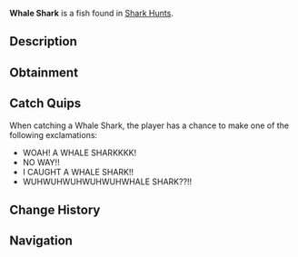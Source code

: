 {{FishInfobox
|image          = Whale Shark.png
|rarity         = Mythical
|sea            = First Sea
|location       = [[Ocean]]
|sublocation    = Shark Hunt
|sources        = Fishing Rod
|radar_location = 
|prog_speed     = -70
|xp             = 3000
|weather        = Clear
|time           = Day
|season         = Summer, Autumn
|bait           = Shrimp
|base_weight    = 10000
|base_value     = 6500
|weight_range   = 2000
|base_chance    = 0.01
|base_resil     = 50
}}
'''Whale Shark''' is a {{Rarity|Mythical}} fish found in [[Shark Hunt]]s.

== Description ==
{{Description|Whale Sharks are large but friendly sharks, as opposed to other sharks found in the Ocean. They are most active during the day, where they swim around in search of small organisms to eat. Despite being playful and harmless, they will still put up quite a hefty fight when hooked.|Bestiary Entry}}

== Obtainment ==
{{Description|Only rarely spotted in the oceans during a Shark Hunt near the Desolate Deep.|Bestiary Hint}}
{{Fish Availability|
Shark Hunt/Whale Shark
|top_rods      = 
Great Rod of Oscar\59348.74\354047.79;
Astralhook Rod\54871.14\368706.54;
Ethereal Prism Rod\54173.64\360949.34;
Leviathan's Fang Rod\53558.34\444379.59;
Seraphic Rod\52482.37\375500.39;
Destiny Rod\43085.45\301286.17;
Heaven's Rod\38539.11\321626.79;
Azure Of Lagoon\48626.43\388785.34;
Fang of the Eclipse\45842.51\377951.09;
No-Life Rod\50193.58\376290.49;
Friendly Rod\45555.25\345255.89;
Rod Of The Forgotten Fang\47885.25\358104.95;
Challenger's Rod\47267.84\369166.2;
Rod Of The Depths\42057.89\318411.13;
Rod Of The Exalted One\42012.05\315848.15;
Zeus Rod\40434.94\320196.09;
Depthseeker Rod\37153.8\310083.93;
Avalanche Rod\33073.92\275837.52;
Volcanic Rod\31658.52\254514.84;
Steady Rod\10409.17\90535.35
|recommended   = Ethereal Prism Rod
}}

== Catch Quips ==
When catching a Whale Shark, the player has a chance to make one of the following exclamations:
* WOAH! A WHALE SHARKKKK!
* NO WAY!!
* I CAUGHT A WHALE SHARK!!
* WUHWUHWUHWUHWUHWHALE SHARK??!!

== Change History ==
{{Change History|{{subst:Current Version}}}}

== Navigation ==
{{Fish Navbox|Ocean}}